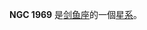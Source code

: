 {{NGCInfoBox|NGCID=NGC 1969|發現者=詹姆士·丹露帕|發現日期=1826年9月24日|其他編號=ESO 56-SC124|曆元=J2000.0|赤經=5時26分32.4秒
|赤緯=-69°50'29"|星座=剑鱼座|星體=星系|星等=12.5|表面亮度=|藍等=}}

'''NGC 1969''' 是[[剑鱼座|剑鱼座]]的一個[[星系|星系]]。

{{NGCReference|1969}}
{{Catalogs|NGC=1969}}